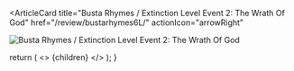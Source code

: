 <ArticleCard
  title="Busta Rhymes / Extinction Level Event 2: The Wrath Of God"
  href="/review/bustarhymes6L/"
  actionIcon="arrowRight"
>

![Busta Rhymes / Extinction Level Event 2: The Wrath Of God](../../images/cd/bustarhymes6L.jpg) 

</ArticleCard>

  return (
    <>
      {children}
    </>
  );
}